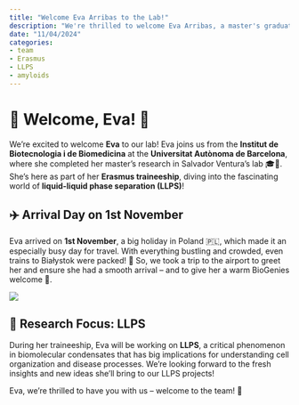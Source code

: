 ```yaml
---
title: "Welcome Eva Arribas to the Lab!"
description: "We're thrilled to welcome Eva Arribas, a master's graduate from Salvador Ventura's lab at the Universitat Autònoma de Barcelona, as she joins us for her Erasmus traineeship!"
date: "11/04/2024"
categories:
- team
- Erasmus
- LLPS
- amyloids
---
```


# 👋 Welcome, Eva! 👋

We’re excited to welcome **Eva** to our lab! Eva joins us from the **Institut de Biotecnologia i de Biomedicina** at the **Universitat Autònoma de Barcelona**, where she completed her master’s research in Salvador Ventura’s lab 🎓🔬. She's here as part of her **Erasmus traineeship**, diving into the fascinating world of **liquid-liquid phase separation (LLPS)**!

## ✈️ Arrival Day on 1st November
Eva arrived on **1st November**, a big holiday in Poland 🇵🇱, which made it an especially busy day for travel. With everything bustling and crowded, even trains to Białystok were packed! 🚆 So, we took a trip to the airport to greet her and ensure she had a smooth arrival – and to give her a warm BioGenies welcome 🌟.

![](../fig/posts/2024_11_04/20241101_134700.jpg)

## 🧬 Research Focus: LLPS
During her traineeship, Eva will be working on **LLPS**, a critical phenomenon in biomolecular condensates that has big implications for understanding cell organization and disease processes. We’re looking forward to the fresh insights and new ideas she'll bring to our LLPS projects!

Eva, we’re thrilled to have you with us – welcome to the team! 🎉